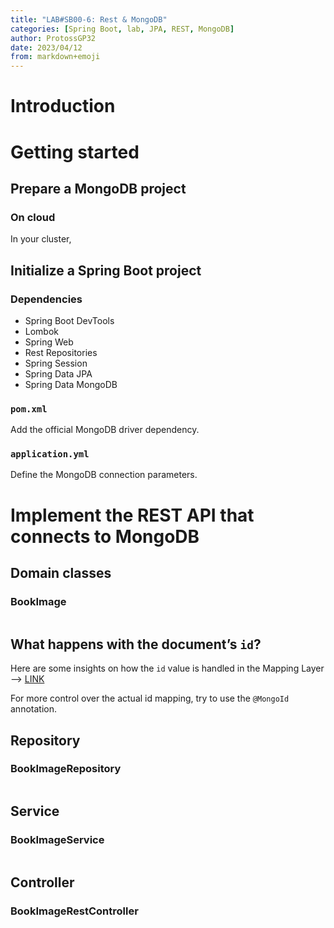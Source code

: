 ```yaml
---
title: "LAB#SB00-6: Rest & MongoDB"
categories: [Spring Boot, lab, JPA, REST, MongoDB]
author: ProtossGP32
date: 2023/04/12
from: markdown+emoji
---
```

# Introduction
# Getting started
## Prepare a MongoDB project
### On cloud
In your cluster, 

## Initialize a Spring Boot project
### Dependencies

- Spring Boot DevTools
- Lombok
- Spring Web
- Rest Repositories
- Spring Session
- Spring Data JPA
- Spring Data MongoDB

### `pom.xml`
Add the official MongoDB driver dependency.

### `application.yml`
Define the MongoDB connection parameters.

# Implement the REST API that connects to MongoDB
## Domain classes
### BookImage

```.java
```

:::{.callout-note}
## What happens with the document's `id`?
Here are some insights on how the `id` value is handled in the Mapping Layer --> [LINK](https://docs.spring.io/spring-data/mongodb/docs/current-SNAPSHOT/reference/html/#mongo-template.id-handling)

For more control over the actual id mapping, try to use the `@MongoId` annotation.
:::

## Repository
### BookImageRepository
```.java
```

## Service
### BookImageService
```.java
```

## Controller
### BookImageRestController
```.java
```

